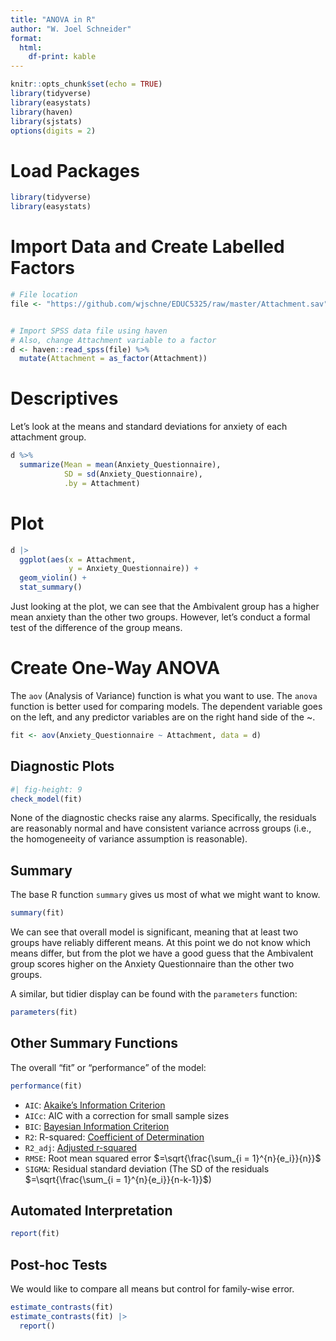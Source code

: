 ```yaml
---
title: "ANOVA in R"
author: "W. Joel Schneider"
format: 
  html: 
    df-print: kable
---
```


```r
knitr::opts_chunk$set(echo = TRUE)
library(tidyverse)
library(easystats)
library(haven)
library(sjstats)
options(digits = 2)
```

# Load Packages

```r
library(tidyverse)
library(easystats)
```

# Import Data and Create Labelled Factors



```r
# File location
file <- "https://github.com/wjschne/EDUC5325/raw/master/Attachment.sav"


# Import SPSS data file using haven
# Also, change Attachment variable to a factor
d <- haven::read_spss(file) %>%
  mutate(Attachment = as_factor(Attachment))
```

# Descriptives

Let's look at the means and standard deviations for anxiety of each attachment group.

```r
d %>% 
  summarize(Mean = mean(Anxiety_Questionnaire),
            SD = sd(Anxiety_Questionnaire), 
            .by = Attachment) 
```

# Plot



```r
d |> 
  ggplot(aes(x = Attachment,
             y = Anxiety_Questionnaire)) +
  geom_violin() +
  stat_summary()
```

Just looking at the plot, we can see that the Ambivalent group has a higher mean anxiety than the other two groups. However, let's conduct a formal test of the difference of the group means.

# Create One-Way ANOVA

The `aov` (Analysis of Variance) function is what you want to use. The `anova` function is better used for comparing models. The dependent variable goes on the left, and any predictor variables are on the right hand side of the ~.

```r
fit <- aov(Anxiety_Questionnaire ~ Attachment, data = d)
```

## Diagnostic Plots

```r
#| fig-height: 9
check_model(fit)
```

None of the diagnostic checks raise any alarms. Specifically, the residuals are reasonably normal and have consistent variance acrross groups (i.e., the homogeneeity of variance assumption is reasonable).

## Summary

The base R function `summary` gives us most of what we might want to know.

```r
summary(fit)
```

We can see that overall model is significant, meaning that at least two groups have reliably different means. At this point we do not know which means differ, but from the plot we have a good guess that the Ambivalent group scores higher on the Anxiety Questionnaire than the other two groups.

A similar, but tidier display can be found with the `parameters` function:

```r
parameters(fit)
```


## Other Summary Functions

The overall "fit" or "performance" of the model:

```r
performance(fit)
```

* `AIC`: [Akaike's Information Criterion](https://en.wikipedia.org/wiki/Akaike_information_criterion)
* `AICc`: AIC with a correction for small sample sizes
* `BIC`: [Bayesian Information Criterion](https://en.wikipedia.org/wiki/Bayesian_information_criterion)
* `R2`: R-squared: [Coefficient of Determination](https://en.wikipedia.org/wiki/Coefficient_of_determination)
* `R2_adj`: [Adjusted r-squared](https://en.wikipedia.org/wiki/Coefficient_of_determination#Adjusted_R2)
* `RMSE`: Root mean squared error $=\sqrt{\frac{\sum_{i = 1}^{n}{e_i}}{n}}$
* `SIGMA`: Residual standard deviation (The SD of the residuals $=\sqrt{\frac{\sum_{i = 1}^{n}{e_i}}{n-k-1}}$) 


## Automated Interpretation

```r
report(fit)

```


## Post-hoc Tests

We would like to compare all means but control for family-wise error.

```r
estimate_contrasts(fit)
estimate_contrasts(fit) |> 
  report()
```






